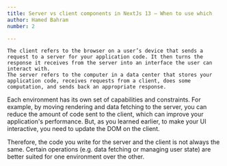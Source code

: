 ```yaml
---
title: Server vs client components in NextJs 13 – When to use which
author: Hamed Bahram
number: 2

---
```



    The client refers to the browser on a user’s device that sends a request to a server for your application code. It then turns the response it receives from the server into an interface the user can interact with.
    The server refers to the computer in a data center that stores your application code, receives requests from a client, does some computation, and sends back an appropriate response.

Each environment has its own set of capabilities and constraints. For example, by moving rendering and data fetching to the server, you can reduce the amount of code sent to the client, which can improve your application's performance. But, as you learned earlier, to make your UI interactive, you need to update the DOM on the client.

Therefore, the code you write for the server and the client is not always the same. Certain operations (e.g. data fetching or managing user state) are better suited for one environment over the other.